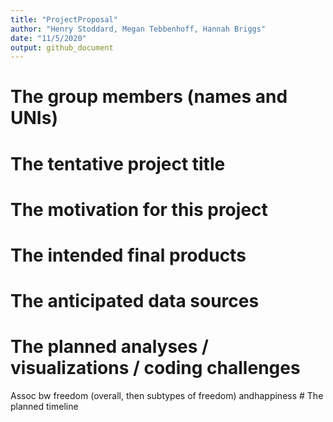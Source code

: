 ```yaml
---
title: "ProjectProposal"
author: "Henry Stoddard, Megan Tebbenhoff, Hannah Briggs"
date: "11/5/2020"
output: github_document
---
```

# The group members (names and UNIs)
# The tentative project title
# The motivation for this project
# The intended final products
# The anticipated data sources
# The planned analyses / visualizations / coding challenges
Assoc bw freedom (overall, then subtypes of freedom) andhappiness
# The planned timeline